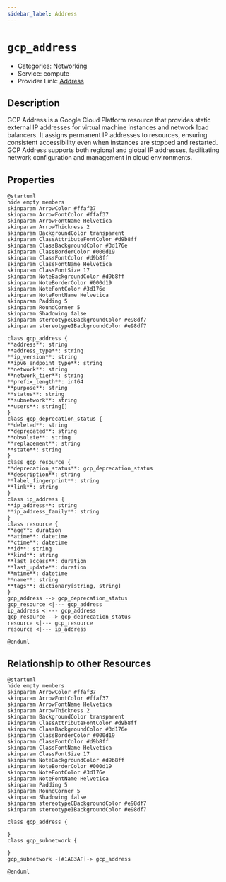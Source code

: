 ```yaml
---
sidebar_label: Address
---
```


# `gcp_address`

- Categories: Networking
- Service: compute
- Provider Link: [Address](https://cloud.google.com/compute/docs/ip-addresses)

## Description
GCP Address is a Google Cloud Platform resource that provides static external IP addresses for virtual machine instances and network load balancers. It assigns permanent IP addresses to resources, ensuring consistent accessibility even when instances are stopped and restarted. GCP Address supports both regional and global IP addresses, facilitating network configuration and management in cloud environments.

## Properties
<ZoomPanPinch>

```kroki imgType="plantuml" imgAlt="Diagram of Address data model"
@startuml
hide empty members
skinparam ArrowColor #ffaf37
skinparam ArrowFontColor #ffaf37
skinparam ArrowFontName Helvetica
skinparam ArrowThickness 2
skinparam BackgroundColor transparent
skinparam ClassAttributeFontColor #d9b8ff
skinparam ClassBackgroundColor #3d176e
skinparam ClassBorderColor #000d19
skinparam ClassFontColor #d9b8ff
skinparam ClassFontName Helvetica
skinparam ClassFontSize 17
skinparam NoteBackgroundColor #d9b8ff
skinparam NoteBorderColor #000d19
skinparam NoteFontColor #3d176e
skinparam NoteFontName Helvetica
skinparam Padding 5
skinparam RoundCorner 5
skinparam Shadowing false
skinparam stereotypeCBackgroundColor #e98df7
skinparam stereotypeIBackgroundColor #e98df7

class gcp_address {
**address**: string
**address_type**: string
**ip_version**: string
**ipv6_endpoint_type**: string
**network**: string
**network_tier**: string
**prefix_length**: int64
**purpose**: string
**status**: string
**subnetwork**: string
**users**: string[]
}
class gcp_deprecation_status {
**deleted**: string
**deprecated**: string
**obsolete**: string
**replacement**: string
**state**: string
}
class gcp_resource {
**deprecation_status**: gcp_deprecation_status
**description**: string
**label_fingerprint**: string
**link**: string
}
class ip_address {
**ip_address**: string
**ip_address_family**: string
}
class resource {
**age**: duration
**atime**: datetime
**ctime**: datetime
**id**: string
**kind**: string
**last_access**: duration
**last_update**: duration
**mtime**: datetime
**name**: string
**tags**: dictionary[string, string]
}
gcp_address --> gcp_deprecation_status
gcp_resource <|--- gcp_address
ip_address <|--- gcp_address
gcp_resource --> gcp_deprecation_status
resource <|--- gcp_resource
resource <|--- ip_address

@enduml
```

</ZoomPanPinch>


## Relationship to other Resources
<ZoomPanPinch>

```kroki imgType="plantuml" imgAlt="Diagram of Address resource relationships"
@startuml
hide empty members
skinparam ArrowColor #ffaf37
skinparam ArrowFontColor #ffaf37
skinparam ArrowFontName Helvetica
skinparam ArrowThickness 2
skinparam BackgroundColor transparent
skinparam ClassAttributeFontColor #d9b8ff
skinparam ClassBackgroundColor #3d176e
skinparam ClassBorderColor #000d19
skinparam ClassFontColor #d9b8ff
skinparam ClassFontName Helvetica
skinparam ClassFontSize 17
skinparam NoteBackgroundColor #d9b8ff
skinparam NoteBorderColor #000d19
skinparam NoteFontColor #3d176e
skinparam NoteFontName Helvetica
skinparam Padding 5
skinparam RoundCorner 5
skinparam Shadowing false
skinparam stereotypeCBackgroundColor #e98df7
skinparam stereotypeIBackgroundColor #e98df7

class gcp_address {

}
class gcp_subnetwork {

}
gcp_subnetwork -[#1A83AF]-> gcp_address

@enduml
```

</ZoomPanPinch>




